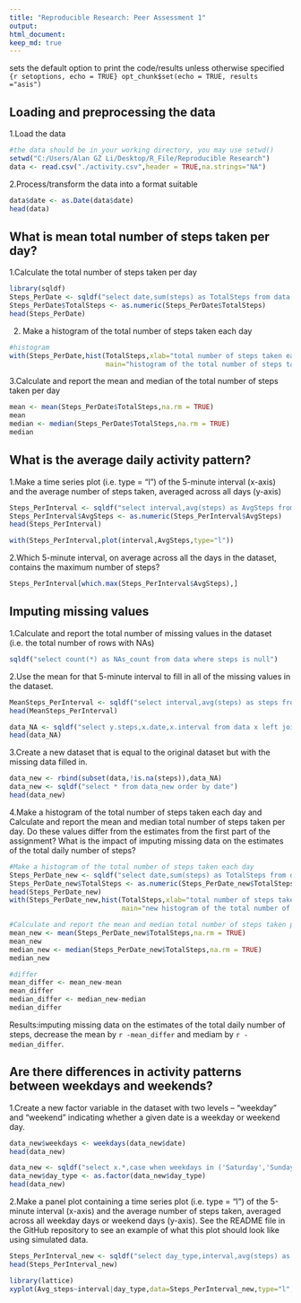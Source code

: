 ```yaml
---
title: "Reproducible Research: Peer Assessment 1"
output: 
html_document:
keep_md: true
---
```


sets the default option to print the code/results unless otherwise specified
```{r setoptions, echo = TRUE} opt_chunk$set(echo = TRUE, results ="asis")
```

## Loading and preprocessing the data
1.Load the data
```r
#the data should be in your working directory, you may use setwd()
setwd("C:/Users/Alan GZ Li/Desktop/R_File/Reproducible Research")
data <- read.csv("./activity.csv",header = TRUE,na.strings="NA")
```
2.Process/transform the data into a format suitable
```r
data$date <- as.Date(data$date)
head(data)
```
## What is mean total number of steps taken per day?

1.Calculate the total number of steps taken per day
```r
library(sqldf)
Steps_PerDate <- sqldf("select date,sum(steps) as TotalSteps from data group by date")
Steps_PerDate$TotalSteps <- as.numeric(Steps_PerDate$TotalSteps)
head(Steps_PerDate)
```

2. Make a histogram of the total number of steps taken each day
```r
#histogram
with(Steps_PerDate,hist(TotalSteps,xlab="total number of steps taken each day",
                        main="histogram of the total number of steps taken each day"))
```

3.Calculate and report the mean and median of the total number of steps taken per day
```r
mean <- mean(Steps_PerDate$TotalSteps,na.rm = TRUE)
mean
median <- median(Steps_PerDate$TotalSteps,na.rm = TRUE)
median
```

## What is the average daily activity pattern?

1.Make a time series plot (i.e. type = "l") of the 5-minute interval (x-axis) and the average number of steps taken, averaged across all days (y-axis)
```r
Steps_PerInterval <- sqldf("select interval,avg(steps) as AvgSteps from data group by interval")
Steps_PerInterval$AvgSteps <- as.numeric(Steps_PerInterval$AvgSteps)
head(Steps_PerInterval)

with(Steps_PerInterval,plot(interval,AvgSteps,type="l"))
```

2.Which 5-minute interval, on average across all the days in the dataset, contains the maximum number of steps?
```r
Steps_PerInterval[which.max(Steps_PerInterval$AvgSteps),]
```

## Imputing missing values

1.Calculate and report the total number of missing values in the dataset (i.e. the total number of rows with NAs)
```r
sqldf("select count(*) as NAs_count from data where steps is null")
```

2.Use the mean for that 5-minute interval to fill in all of the missing values in the dataset. 
```r
MeanSteps_PerInterval <- sqldf("select interval,avg(steps) as steps from data where steps is not null group by interval")
head(MeanSteps_PerInterval)

data_NA <- sqldf("select y.steps,x.date,x.interval from data x left join MeanSteps_PerInterval y on x.interval=y.interval where x.steps is null")
head(data_NA)
```

3.Create a new dataset that is equal to the original dataset but with the missing data filled in.
```r
data_new <- rbind(subset(data,!is.na(steps)),data_NA)
data_new <- sqldf("select * from data_new order by date")
head(data_new)
```

4.Make a histogram of the total number of steps taken each day and Calculate and report the mean and median total number of steps taken per day. Do these values differ from the estimates from the first part of the assignment? What is the impact of imputing missing data on the estimates of the total daily number of steps?
```r
#Make a histogram of the total number of steps taken each day
Steps_PerDate_new <- sqldf("select date,sum(steps) as TotalSteps from data_new group by date")
Steps_PerDate_new$TotalSteps <- as.numeric(Steps_PerDate_new$TotalSteps)
head(Steps_PerDate_new)
with(Steps_PerDate_new,hist(TotalSteps,xlab="total number of steps taken each day",
                            main="new histogram of the total number of steps taken each day"))

#Calculate and report the mean and median total number of steps taken per day
mean_new <- mean(Steps_PerDate_new$TotalSteps,na.rm = TRUE)
mean_new
median_new <- median(Steps_PerDate_new$TotalSteps,na.rm = TRUE)
median_new

#differ
mean_differ <- mean_new-mean
mean_differ
median_differ <- median_new-median
median_differ
```
Results:imputing missing data on the estimates of the total daily number of steps, decrease the mean by `r -mean_differ` and mediam by `r -median_differ`.

## Are there differences in activity patterns between weekdays and weekends?
1.Create a new factor variable in the dataset with two levels – “weekday” and “weekend” indicating whether a given date is a weekday or weekend day.
```r
data_new$weekdays <- weekdays(data_new$date)
head(data_new)

data_new <- sqldf("select x.*,case when weekdays in ('Saturday','Sunday')  then 'weekend' else 'weekday' end as day_type from data_new x")
data_new$day_type <- as.factor(data_new$day_type)
head(data_new)
```

2.Make a panel plot containing a time series plot (i.e. type = "l") of the 5-minute interval (x-axis) and the average number of steps taken, averaged across all weekday days or weekend days (y-axis). See the README file in the GitHub repository to see an example of what this plot should look like using simulated data.
```r
Steps_PerInterval_new <- sqldf("select day_type,interval,avg(steps) as Avg_steps from data_new group by day_type,interval")
head(Steps_PerInterval_new)

library(lattice)
xyplot(Avg_steps~interval|day_type,data=Steps_PerInterval_new,type="l",layout=c(1,2),ylab="Number of steps")
```
<Done>

